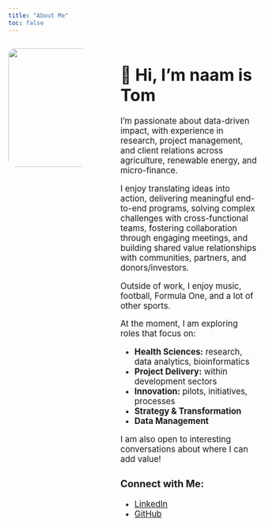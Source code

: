 ```yaml
---
title: "About Me"
toc: false
---
```


::::: {.columns}

:::: {.column width="35%"}

<img src="images/tompasport.jpg" style="width: 25vw; border-radius: 15px; transition: transform 0.3s ease;" onmouseover="this.style.transform='scale(1.02)'" onmouseout="this.style.transform='scale(1)'">

::::

:::: {.column width="5%"}

::::

:::: {.column width="60%"}

<big>

# 👋 Hi, I'm naam is Tom

I'm passionate about data-driven impact, with experience in research, project management, and client relations across agriculture, renewable energy, and micro-finance.

I enjoy translating ideas into action, delivering meaningful end-to-end programs, solving complex challenges with cross-functional teams, fostering collaboration through engaging meetings, and building shared value relationships with communities, partners, and donors/investors.

Outside of work, I enjoy music, football, Formula One, and a lot of other sports.

At the moment, I am exploring roles that focus on:

- **Health Sciences:** research, data analytics, bioinformatics
- **Project Delivery:** within development sectors
- **Innovation:** pilots, initiatives, processes
- **Strategy & Transformation**
- **Data Management**

I am also open to interesting conversations about where I can add value!

### Connect with Me:
- [LinkedIn](https://www.linkedin.com/in/tom-wellard-nangosyah-044435a1/)
- [GitHub](https://github.com/nangosyah)

</big>

::::

:::::
